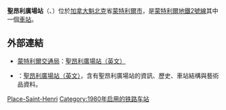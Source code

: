 {{Infobox station 
| name          = 聖昂利廣場<br />{{lang|fr|Place-Saint-Henri}}
| type          = 
| style         = Montreal Metro
| image         = PlaceSaintHenri Metro.jpg
| image_caption = 
| address       = [[魁北克省|魁北克省]][[蒙特利爾|蒙特利爾]]聖費迪南路555號
| country       = [[加拿大|加拿大]]
| coordinates   = {{Coord|45|28|38|N|73|35|12|W|type:railwaystation_region:CA-QC|display=inline,title}}
| elevation     = 
| line          = [[蒙特利爾地鐵橙線|橙線]]
| other         = {{Rail color box|system=AMT|line=STM}}
| structure     = 
| platform      = 
| depth         = {{convert|17.7|m|ftin|abbr=off}}，第20深
| levels        = 
| tracks        = 
| parking       = 
| bicycle       = 
| opened        = 1980年4月28日
| architect     = Julien Hébert & Jean-Louis Lalonde
| closed        = 
| rebuilt       = 
| electrified   = 
| ADA           = 
| code          = 
| owned         =
| operator      = [[蒙特利爾交通局|蒙特利爾交通局]]
| zone          = 
| status        =
| former        = 
| passengers    = 2,141,667進出（2006年），43/68
| pass_year     = 
| pass_percent  = 
| pass_system   = 
| mpassengers   = 
| services      = 
| map_locator   = 
| web           = 
}}
'''聖昂利廣場站'''（{{lang-fr|Station Place-Saint-Henri}}、{{lang-en|Place-Saint-Henri Station}}）位於[[加拿大|加拿大]][[魁北克|魁北克]]省[[蒙特利爾市|蒙特利爾市]]，是[[蒙特利爾地鐵|蒙特利爾地鐵]][[蒙特利爾地鐵2號線|2號線]]其中一個[[鐵路車站|車站]]。

== 外部連結 ==

* {{fr}}{{en}}[[蒙特利爾交通局|蒙特利爾交通局]]：[http://www.stm.info/metro/M46.htm 聖昂利廣場站][http://www.stm.info/English/metro/a-M46.htm （英文）]
* {{fr}}{{en}}{{lang|en|metrodemontreal.com}}：[http://www.metrodemontreal.com/orange/placesthenri/index-f.html 聖昂利廣場站][http://www.metrodemontreal.com/orange/placesthenri/index.html （英文）]，含有聖昂利廣場站的資訊、歷史、車站結構與藝術品資料。

{{蒙特利爾地鐵}}
{{Railwaystation-stub}}

[[Category:蒙特利爾地鐵橙線車站|Place-Saint-Henri]]
[[Category:1980年启用的铁路车站|Category:1980年启用的铁路车站]]